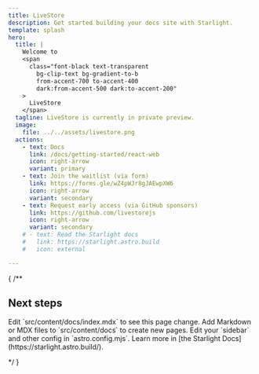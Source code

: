 ```yaml
---
title: LiveStore
description: Get started building your docs site with Starlight.
template: splash
hero:
  title: |
    Welcome to
    <span
      class="font-black text-transparent
        bg-clip-text bg-gradient-to-b
        from-accent-700 to-accent-400
        dark:from-accent-500 dark:to-accent-200"
    >
      LiveStore
    </span>
  tagline: LiveStore is currently in private preview.
  image:
    file: ../../assets/livestore.png
  actions:
    - text: Docs
      link: /docs/getting-started/react-web
      icon: right-arrow
      variant: primary
    - text: Join the waitlist (via form)
      link: https://forms.gle/wZ4pWJr8gJAEwpXW6
      icon: right-arrow
      variant: secondary
    - text: Request early access (via GitHub sponsors)
      link: https://github.com/livestorejs
      icon: right-arrow
      variant: secondary
    # - text: Read the Starlight docs
    #   link: https://starlight.astro.build
    #   icon: external

---
```


{
  /**


## Next steps

<CardGrid stagger>
	<Card title="Update content" icon="pencil">
		Edit `src/content/docs/index.mdx` to see this page change.
	</Card>
	<Card title="Add new content" icon="add-document">
		Add Markdown or MDX files to `src/content/docs` to create new pages.
	</Card>
	<Card title="Configure your site" icon="setting">
		Edit your `sidebar` and other config in `astro.config.mjs`.
	</Card>
	<Card title="Read the docs" icon="open-book">
		Learn more in [the Starlight Docs](https://starlight.astro.build/).
	</Card>
</CardGrid>

  */
}